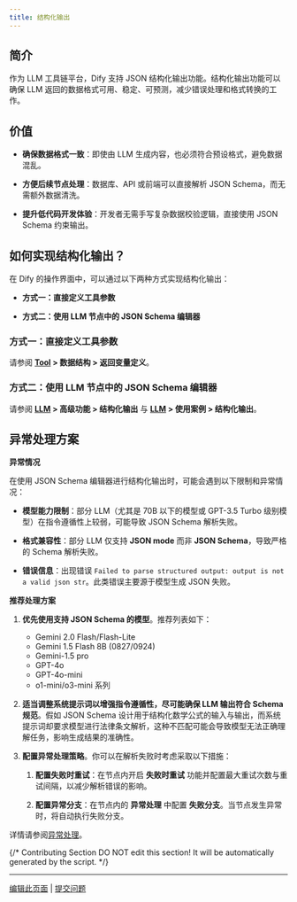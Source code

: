 ```yaml
---
title: 结构化输出
---
```


## 简介

作为 LLM 工具链平台，Dify 支持 JSON 结构化输出功能。结构化输出功能可以确保 LLM 返回的数据格式可用、稳定、可预测，减少错误处理和格式转换的工作。

## 价值

-   **确保数据格式一致**：即使由 LLM 生成内容，也必须符合预设格式，避免数据混乱。

-   **方便后续节点处理**：数据库、API 或前端可以直接解析 JSON Schema，而无需额外数据清洗。

-   **提升低代码开发体验**：开发者无需手写复杂数据校验逻辑，直接使用 JSON Schema 约束输出。

## 如何实现结构化输出？

在 Dify 的操作界面中，可以通过以下两种方式实现结构化输出：

-   **方式一：直接定义工具参数**

-   **方式二：使用 LLM 节点中的 JSON Schema 编辑器**

### 方式一：直接定义工具参数

请参阅 **[Tool](https://docs.dify.ai/zh-hans/plugins/schema-definition/tool) > 数据结构 > 返回变量定义**。

### 方式二：使用 LLM 节点中的 JSON Schema 编辑器

请参阅 **[LLM](https://docs.dify.ai/zh-hans/guides/workflow/node/llm) > 高级功能 > 结构化输出** 与 **[LLM](https://docs.dify.ai/zh-hans/guides/workflow/node/llm) > 使用案例 > 结构化输出**。

## 异常处理方案

**异常情况**

在使用 JSON Schema 编辑器进行结构化输出时，可能会遇到以下限制和异常情况：

-   **模型能力限制**：部分 LLM（尤其是 70B 以下的模型或 GPT-3.5 Turbo 级别模型）在指令遵循性上较弱，可能导致 JSON Schema 解析失败。

-   **格式兼容性**：部分 LLM 仅支持 **JSON mode** 而非 **JSON Schema**，导致严格的 Schema 解析失败。

-   **错误信息**：出现错误 `Failed to parse structured output: output is not a valid json str`。此类错误主要源于模型生成 JSON 失败。

**推荐处理方案**

1.  **优先使用支持 JSON Schema 的模型**。推荐列表如下：
    - Gemini 2.0 Flash/Flash-Lite
    - Gemini 1.5 Flash 8B (0827/0924)
    - Gemini-1.5 pro
    - GPT-4o
    - GPT-4o-mini
    - o1-mini/o3-mini 系列

2.  **适当调整系统提示词以增强指令遵循性，尽可能确保 LLM 输出符合 Schema 规范**。假如 JSON Schema 设计用于结构化数学公式的输入与输出，而系统提示词却要求模型进行法律条文解析，这种不匹配可能会导致模型无法正确理解任务，影响生成结果的准确性。

3.  **配置异常处理策略**。你可以在解析失败时考虑采取以下措施：

    1.  **配置失败时重试**：在节点内开启 **失败时重试** 功能并配置最大重试次数与重试间隔，以减少解析错误的影响。

    2.  **配置异常分支**：在节点内的 **异常处理** 中配置 **失败分支**。当节点发生异常时，将自动执行失败分支。

详情请参阅[异常处理](https://docs.dify.ai/zh-hans/guides/workflow/error-handling)。

{/*
Contributing Section
DO NOT edit this section!
It will be automatically generated by the script.
*/}

---

[编辑此页面](https://github.com/langgenius/dify-docs/edit/main/zh-hans/guides/workflow/structured-outputs.mdx) | [提交问题](https://github.com/langgenius/dify-docs/issues/new?template=docs.yml)

